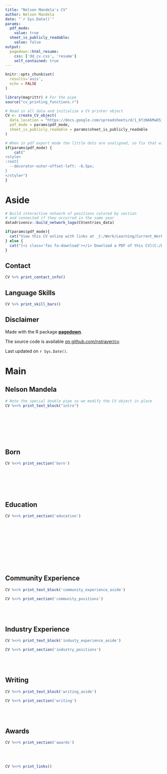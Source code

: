 ```yaml
---
title: "Nelson Mandela's CV"
author: Nelson Mandela
date: "`r Sys.Date()`"
params:
  pdf_mode:
    value: true
  sheet_is_publicly_readable:
    value: false
output:
  pagedown::html_resume:
    css: ['dd_cv.css', 'resume']
    self_contained: true
---
```


```r
knitr::opts_chunk$set(
  results='asis', 
  echo = FALSE
)

library(magrittr) # For the pipe
source("cv_printing_functions.r")

# Read in all data and initialize a CV printer object
CV <- create_CV_object(
  data_location = "https://docs.google.com/spreadsheets/d/1_6fzNA6MwDSjUBXjjV7ThJfKEYj8xxJO9i09IV1cVVY/edit#gid=917338460",  
  pdf_mode = params$pdf_mode,
  sheet_is_publicly_readable = params$sheet_is_publicly_readable
)

```


```r
# When in pdf export mode the little dots are unaligned, so fix that with some conditional CSS.
if(params$pdf_mode) {
    cat("
<style>
:root{
  --decorator-outer-offset-left: -6.5px;
}
</style>")
}
```


Aside
================================================================================

```r
# Build interactive network of positions colored by section
# and connected if they occurred in the same year
datadrivencv::build_network_logo(CV$entries_data)
```


```r
if(params$pdf_mode){
  cat("View this CV online with links at _C:/Work/Learning/Current_Work/madiba-cv_")
} else {
  cat("[<i class='fas fa-download'></i> Download a PDF of this CV](C:/Work/Learning/Current_Work/madiba-cv/nelson-mandela.pdf)")
}
```

Contact {#contact}
--------------------------------------------------------------------------------

```r
CV %>% print_contact_info()
```



Language Skills {#skills}
--------------------------------------------------------------------------------

```r
CV %>% print_skill_bars()
```



Disclaimer {#disclaimer}
--------------------------------------------------------------------------------

Made with the R package [**pagedown**](https://github.com/rstudio/pagedown). 

The source code is available [on github.com/nstrayer/cv](C:/Work/Learning/Current_Work/madiba-cv).

Last updated on `r Sys.Date()`.



Main
================================================================================

Nelson Mandela {#title}
--------------------------------------------------------------------------------

```r
# Note the special double pipe so we modify the CV object in place
CV %<>% print_text_block("intro") 
```

<br>
<br>
<br>
<br>
<br>

Born {data-icon=superpowers data-concise=true}
--------------------------------------------------------------------------------

```r
CV %<>% print_section('born')
```

<br>
<br>
<br>
<br>


Education {data-icon=user-graduate data-concise=true}
--------------------------------------------------------------------------------

```r
CV %<>% print_section('education')
```

<br>
<br>
<br>
<br>
<br>
<br>
<br>
<br>


Community Experience {data-icon=users}
--------------------------------------------------------------------------------

::: aside
```r
CV %<>% print_text_block('community_experience_aside')
```
:::


```r
CV %<>% print_section('community_positions')
```

<br>
<br>

Industry Experience {data-icon=suitcase}
--------------------------------------------------------------------------------

::: aside
```r
CV %<>% print_text_block('industy_experience_aside')
```
:::

```r
CV %<>% print_section('industry_positions')
```

<!-- These breaks just force a new page so section doesnt get cut off -->
<br>
<br>

Writing {data-icon=book}
--------------------------------------------------------------------------------

::: aside
```r
CV %<>% print_text_block('writing_aside')
```
:::

```r
CV %<>% print_section('writing')
```

<br>
<br>

Awards  {data-icon=award}
--------------------------------------------------------------------------------


```r
CV %<>% print_section('awards')
```

<br>
<br>

```r
CV %<>% print_links()
```

